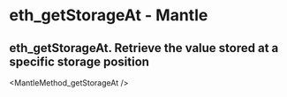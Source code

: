 # eth_getStorageAt  - Mantle

## eth_getStorageAt. Retrieve the value stored at a specific storage position


<MantleMethod_getStorageAt  />
